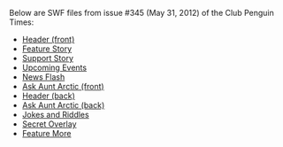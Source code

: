 Below are SWF files from issue #345 (May 31, 2012) of the Club Penguin Times:

*[[Media:News345HeaderFront.swf|Header (front)]]
*[[Media:News345FeatureStory.swf|Feature Story]]
*[[Media:News345SupportStory.swf|Support Story]]
*[[Media:News345UpcomingEvents.swf|Upcoming Events]]
*[[Media:News345NewsFlash.swf|News Flash]]
*[[Media:News345AskAuntArcticFront.swf|Ask Aunt Arctic (front)]]
*[[Media:News345HeaderBack.swf|Header (back)]]
*[[Media:News345AskAuntArcticBack.swf|Ask Aunt Arctic (back)]]
*[[Media:News345JokesAndRiddles.swf|Jokes and Riddles]]
*[[Media:News345SecretOverlay.swf|Secret Overlay]]
*[[Media:News345FeatureMore.swf|Feature More]]